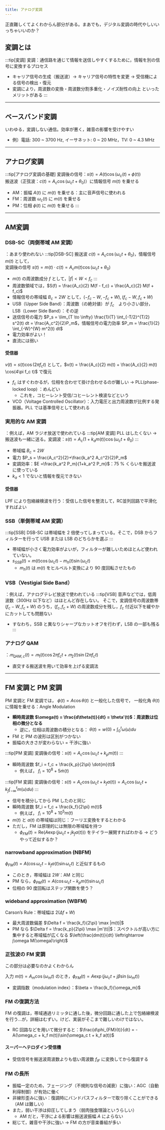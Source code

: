 ```yaml
---
title: アナログ変調
---
```


正直難しくてよくわからん部分がある。まあでも，デジタル変調の時代やしいいっちゃいいのか？

## 変調とは
:::tip[変調]
変調：通信路を通じて情報を送信しやすくするために，情報を別の信号に変換するプロセス
- キャリア信号の生成（搬送波）→ キャリア信号の特性を変更 → 受信機による信号の検出・復元
- 変調により，周波数の変換・周波数分割多重化・ノイズ耐性の向上 といったメリットがある
:::

---
## ベースバンド変調
いわゆる，変調しない通信。効率が悪く，雑音の影響を受けやすい
- 例）電話: 300 ~ 3700 Hz, イーサネット: 0 ~ 20 MHz，TV: 0 ~ 4.3 MHz

---
## アナログ変調
:::tip[アナログ変調の基礎]
変調後の信号：$s(t) = A(t) \cos(\omega_c(t) + \phi(t))$  
搬送波（正弦波：$c(t) = A_c \cos(\omega_c t + \theta_0)$）に情報信号 $m(t)$ を乗せる
- AM：振幅 $A(t)$ に $m(t)$ を乗せる：主に音声信号に使われる
- FM：周波数 $\omega_c(t)$ に $m(t)$ を乗せる
- PM：位相 $\phi(t)$ に $m(t)$ を乗せる
:::
---
## AM変調
### DSB-SC（両側帯域 AM 変調）
：あまり使われない
:::tip[DSB-SC]
搬送波 $c(t) = A_c \cos(\omega_c t + \theta_0)$，情報信号 $m(t)$ として，  
変調後の信号 $s(t) = m(t) \cdot c(t) = A_c m(t) \cos(\omega_c t + \theta_0)$
- $m(t)$ の周波数成分 $f$ として，$|f| < W < f_c$
:::
- 周波数領域では，$S(f) = \frac{A_c}{2} M(f - f_c) + \frac{A_c}{2} M(f + f_c)$
- 情報信号の帯域幅 $B_c = 2W$ として，$(-f_c - W, -f_c + W), (f_c - W, f_c + W)$
- USB（Upper Side Band）：周波数（の絶対値）が $f_c$　より小さい部分，LSB（Lower Side Band）：その逆
- 送信信号の電力 $P_s = \lim_{T \to \infty} \frac{1}{T} \int_{-T/2}^{T/2} s^2(t) dt 
= \frac{A_c^2}{2}P_m$，情報信号の電力効率 $P_m = \frac{1}{2} \int_{-W}^{W} m^2(t) dt$
- 電力効率がよい！
- 直流には弱い

#### 受信器
$v(t) = s(t)\cos(2\pi f_ct)$ として，$v(t) = \frac{A_c}{2} m(t) + \frac{A_c}{2} m(t) \cos(4\pi f_c t)$ で復元
- $f_c$ はすぐわかるが，位相を合わせて掛け合わせるのが難しい $\rightarrow$ PLL(phase-locked loop) ：めんどい
    - これを，コヒーレント受信/コヒーレント検波などという
- VCO（Voltage Controlled Oscillator）：入力電圧と出力周波数が比例する発振器。PLL では基準信号として使われる
### 実用的な AM 変調
：例えば，AM ラジオ放送で使われている
:::tip[AM 変調]
PLL はしたくない $\rightarrow$ 搬送波も一緒に送る。変調波：$s(t) = A_c(1+k_a m(t))\cos (\omega_c t+\theta_0)$
:::
- 帯域幅 $B_c = 2W$
- 電力 $P_s = \frac{A_c^2}{2}+\frac{k_a^2 A_c^2}{2}P_m$
- 変調効率：$E =\frac{k_a^2 P_m}{1+k_a^2 P_m}$：75 % くらいを搬送波に使っている
- $k_a < 1$ でないと情報を復元できない

#### 受信器
LPF により包絡線検波を行う：受信した信号を整流して，RC並列回路で平滑化すればよい

### SSB（単側帯域 AM 変調）
:::tip[SSB]
DSB-SC は帯域幅を 2 倍使ってしまっている。そこで，DSB からフィルターを行って USB または LSB のどちらかを選ぶ
:::
- 帯域幅が小さく電力効率がよいが，フィルターが難しいためほとんど使われていない。
- $s_{SSB}(t) = m(t) \cos(\omega_c t) -m_h(t) \sin(\omega_c t)$
    - $m_h(t)$ は $m(t)$ をヒルベルト変換により 90 度回転させたもの

### VSB（Vestigial Side Band）
：例えば，アナログテレビ放送で使われている
:::tip[VSB]
音声などでは，低周波数（300Hz 以下など）はほとんど存在しない。
そこで，変調信号の周波数帯 $(f_c - W, f_c + W)$ のうち，$(f_c, f_c + W)$ の周波数成分を残し，$f_c$ 付近以下を緩やかにカットしても問題ない
- すなわち，SSB と異なりシャープなカットオフを行わず，LSB の一部も残る
:::

### アナログ QAM
：$𝑚_{QAM,c}(t) = 𝑚_1(t)\cos 2\pi f_ct + 𝑚_2(t)\sin(2πf_c t)$
- 直交する搬送波を用いて効率を上げる変調法
---
## FM 変調と PM 変調
PM 変調と FM 変調では， $\phi(t) = A\cos \theta(t)$ と一般化した信号で， 一般化角 $\theta(t)$ に情報を乗せる：Angle Modulation
- **瞬時周波数 $\omega(t) = \frac{d\theta(t)}{dt} = \theta'(t)$：周波数は位相の微分となる**
    - 逆に，位相は周波数の積分となる： $\theta(t) = w(0) + \int_{0}^{t} \omega(u) du$
- FM と PM の波形は区別がつかない
- 振幅の大きさが変わらない = 干渉に強い

:::tip[PM 変調]
変調後の信号：$s(t) = A_c \cos(\omega_c t + k_p m(t))$
:::
- 瞬時周波数 $f_i = f_c + \frac{k_p}{2\pi} \dot{m}(t)$
    - 例えば， $f_i = 10^8 + 5 \dot{m}(t)$

:::tip[FM 変調]
変調後の信号：$s(t) = A_c \cos(\omega_c t + k_f a(t)) = A_c \cos(\omega_c t + k_f \int_{-\infty}^{t} m(u) du)$
:::
- 信号を積分してから PM したのと同じ
- 瞬時周波数 $f_i = f_c + \frac{k_f}{2\pi} m(t)$
    - 例えば， $f_i = 10^8 + 10^5 m(t)$
- $m(t)$ と $a(t)$ の帯域幅は同じ：フーリエ変換をするとわかる
- ただし，FM は原理的には無限の帯域幅を持つ
    - $\phi_{FM}(t) = \text{Re}(A\exp(j\omega_c t + jk_f a(t)))$ をテイラー展開すればわかる $\rightarrow$ どうやって近似するか？

### narrowband approximation (NBFM)
$\phi_{FM}(t)  = A(\cos\omega_c t - k_f a(t) \sin\omega_c t)$ と近似するもの
- このとき，帯域幅は $2W$：AM と同じ
- PM なら，$\phi_{PM}(t)  = A(\cos\omega_c t - k_p m(t)\sin\omega_c t)$
- 位相の 90 度回転はステップ関数を使う？

### wideband approximation (WBFM)
Carson’s Rule：帯域幅は $2(\Delta f + W)$
- 最大周波数偏差 $\Delta f = \frac{k_f}{2\pi} \max |m(t)|$
- PM なら $\Delta f = \frac{k_p}{2\pi} \max |m'(t)|$：スペクトルが高い方に集中すると帯域幅が広くなる $\left(\frac{dm(t)}{dt} \leftrightarrow j\omega M(\omega)\right)$

### 正弦波の FM 変調
この部分は必要なのかよくわからん

入力 $m(t) = A_m \cos(\omega_m t)$ のとき，$\phi_{FM}(t) = A \exp(j\omega_c t + j\beta \sin(\omega_m t))$
- 変調指数（modulation index）：$\beta = \frac{k_f}{\omega_m}$

### FM の復調方法
FM の復調は，帯域通過リミッタに通した後，微分回路に通した上で包絡線検波を行う…が，詳細はむずい。けど、実装がそこまで難しいわけではない。
- RC 回路などを用いて微分すると：$\frac{d\phi_{FM}(t)}{dt} = -A(\omega_c + k_f m(t))\sin(\omega_c t + k_f a(t))$

#### スーパーヘテロダイン受信機
- 受信信号を搬送波周波数よりも低い周波数 $f_{IF}$ に変換してから復調する

### FM の長所
- 振幅一定のため，フェージング（不規則な信号の減衰）に強い：AGC（自動利得制御）が有効に働く
- 非線形歪みに強い：復調時にバンドパスフィルターで取り除くことができる（AM は難しい）
- また，弱い干渉は抑圧してしまう（弱肉強食理論というらしい）
    - AM だと，干渉による影響は搬送波振幅 $A$ によらない
- 総じて，雑音や干渉に強い $\rightarrow$ FM の方が音楽番組が多い
